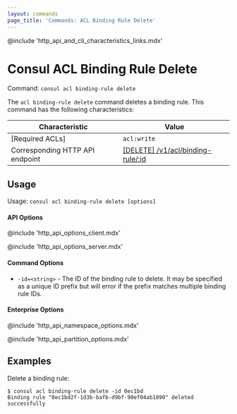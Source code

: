 ```yaml
---
layout: commands
page_title: 'Commands: ACL Binding Rule Delete'
---
```


@include 'http_api_and_cli_characteristics_links.mdx'

# Consul ACL Binding Rule Delete

Command: `consul acl binding-rule delete`

The `acl binding-rule delete` command deletes a binding rule.
This command has the following characteristics:

| Characteristic | Value |
| -------------- | ----- |
| [Required ACLs] | `acl:write` |
| Corresponding HTTP API endpoint | [\[DELETE\] /v1/acl/binding-rule/:id](/api-docs/acl/binding-rules#delete-a-binding-rule) |

## Usage

Usage: `consul acl binding-rule delete [options]`

#### API Options

@include 'http_api_options_client.mdx'

@include 'http_api_options_server.mdx'

#### Command Options

- `-id=<string>` - The ID of the binding rule to delete. It may be specified as a
  unique ID prefix but will error if the prefix matches multiple binding rule IDs.

#### Enterprise Options

@include 'http_api_namespace_options.mdx'

@include 'http_api_partition_options.mdx'

## Examples

Delete a binding rule:

```shell-session
$ consul acl binding-rule delete -id 0ec1bd
Binding rule "0ec1bd2f-1d3b-bafb-d9bf-90ef04ab1890" deleted successfully
```
